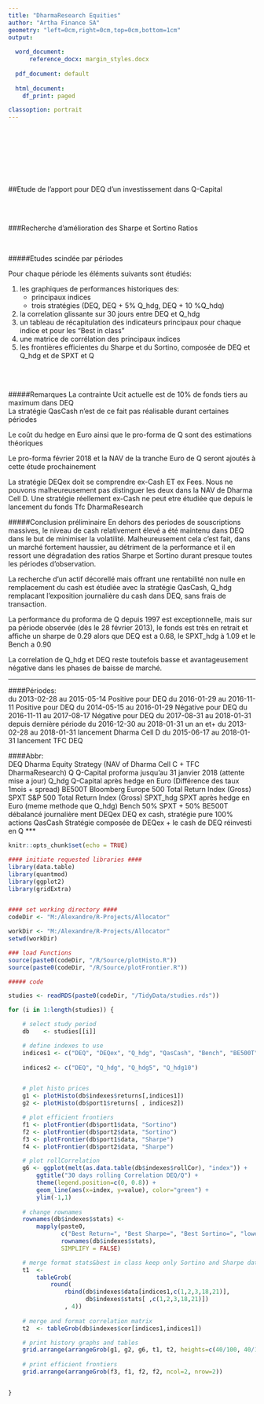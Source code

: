 ```yaml
---
title: "DharmaResearch Equities"
author: "Artha Finance SA"
geometry: "left=0cm,right=0cm,top=0cm,bottom=1cm"
output:
  
  word_document:
      reference_docx: margin_styles.docx
      
  pdf_document: default
  
  html_document:
    df_print: paged

classoption: portrait
---
```


<BR>
<BR>
<BR>
<BR>
<BR>
<BR>


##Etude de l’apport pour DEQ d’un investissement dans Q-Capital


<BR>
<BR>


###Recherche d’amélioration des Sharpe et Sortino Ratios


<BR>


#####Etudes scindée par périodes

Pour chaque période les éléments suivants sont étudiés:

1. les graphiques de performances historiques des:
    + principaux indices
    + trois stratégies (DEQ, DEQ + 5% Q_hdg, DEQ + 10 %Q_hdq)  
2. la correlation glissante sur 30 jours entre DEQ et Q_hdg   
2. un tableau de récapitulation des indicateurs principaux pour chaque indice et pour les "Best in class"  
3. une matrice de corrélation des principaux indices  
4. les frontières efficientes du Sharpe et du Sortino, composée de DEQ et Q_hdg et de SPXT et Q  


<BR>
<BR>

#####Remarques
La contrainte Ucit actuelle est de 10% de fonds tiers au maximum dans DEQ  
La stratégie QasCash n'est de ce fait pas réalisable durant certaines périodes

Le coût du hedge en Euro ainsi que le pro-forma de Q sont des estimations théoriques

Le pro-forma février 2018 et la NAV de la tranche Euro de Q seront ajoutés à cette étude prochainement

La stratégie DEQex doit se comprendre ex-Cash ET ex Fees. Nous ne pouvons malheureusement pas distinguer les deux dans la NAV de Dharma Cell D. Une stratégie réellement ex-Cash ne peut etre étudiée que depuis le lancement du fonds Tfc DharmaResearch








#####Conclusion préliminaire
En dehors des periodes de souscriptions massives, le niveau de cash relativement élevé a été maintenu dans DEQ dans le
but de minimiser la volatilité. Malheureusement cela c'est fait, dans un marché fortement haussier, au détriment de la
performance et il en ressort  une dégradation des ratios Sharpe et Sortino durant presque toutes les périodes d'observation.  

La recherche d'un actif décorellé mais offrant une rentabilité non nulle en remplacement du cash est étudiée avec la stratégie QasCash, Q_hdg remplacant l'exposition journalière du cash dans DEQ, sans frais de transaction.

La performance du proforma de Q depuis 1997 est exceptionnelle, mais sur pa période observée (dès le 28 février 2013), 
le fonds est très en retrait et affiche un sharpe de 0.29 alors que DEQ est a 0.68, le SPXT_hdg à 1.09 et le Bench a 0.90

La correlation de Q_hdg et DEQ reste toutefois basse et avantageusement négative dans les phases de baisse de marché.


***
####Périodes:	
    du 2013-02-28 au 2015-05-14 	Positive pour DEQ
    du 2016-01-29 au 2016-11-11		Positive pour DEQ
    du 2014-05-15 au 2016-01-29		Négative pour DEQ
	du 2016-11-11 au 2017-08-17		Négative pour DEQ
    du 2017-08-31 au 2018-01-31		depuis dernière période
	du 2016-12-30 au 2018-01-31		un an et+
	du 2013-02-28 au 2018-01-31		lancement Dharma Cell D
	du 2015-06-17 au 2018-01-31		lancement TFC DEQ
	
####Abbr:	
    DEQ	      Dharma Equity Strategy (NAV of Dharma Cell C + TFC DharmaResearch)
    Q	      Q-Capital proforma jusqu’au 31 janvier 2018 (attente mise a jour)
    Q_hdg	  Q-Capital après hedge en Euro (Différence des taux 1mois + spread)
    BE500T	  Bloomberg Europe 500 Total Return Index (Gross)
    SPXT	  S&P 500  Total Return Index (Gross)
    SPXT_hdg  SPXT après hedge en Euro (meme methode que Q_hdg)
    Bench	  50% SPXT + 50% BE500T débalancé journalière ment
    DEQex	  DEQ ex cash, stratégie pure 100% actions
    QasCash	  Stratégie composée de DEQex + le cash de DEQ réinvesti en Q
***  
  




```r
knitr::opts_chunk$set(echo = TRUE)

#### initiate requested libraries ####
library(data.table)
library(quantmod)
library(ggplot2)
library(gridExtra)


#### set working directory ####
codeDir <- "M:/Alexandre/R-Projects/Allocator"

workDir <- "M:/Alexandre/R-Projects/Allocator"
setwd(workDir)

### load Functions
source(paste0(codeDir, "/R/Source/plotHisto.R"))
source(paste0(codeDir, "/R/Source/plotFrontier.R"))


```


```r

##### code

studies <- readRDS(paste0(codeDir, "/TidyData/studies.rds"))

for (i in 1:length(studies)) {

    # select study period
    db    <- studies[[i]]

    # define indexes to use
    indices1 <- c("DEQ", "DEQex", "Q_hdg", "QasCash", "Bench", "BE500T")
    
    indices2 <- c("DEQ", "Q_hdg", "Q_hdg5", "Q_hdg10")


    # plot histo prices
    g1 <- plotHisto(db$indexes$returns[,indices1])
    g2 <- plotHisto(db$port1$returns[ , indices2])

    # plot efficient frontiers
    f1 <- plotFrontier(db$port1$data, "Sortino")
    f2 <- plotFrontier(db$port2$data, "Sortino")
    f3 <- plotFrontier(db$port1$data, "Sharpe")
    f4 <- plotFrontier(db$port2$data, "Sharpe")

    # plot rollCorrelation
    g6 <- ggplot(melt(as.data.table(db$indexes$rollCor), "index")) +
        ggtitle("30 days rolling Correlation DEQ/Q") +
        theme(legend.position=c(0, 0.8)) +
        geom_line(aes(x=index, y=value), color="green") +
        ylim(-1,1)
    
    # change rownames
    rownames(db$indexes$stats) <-
        mapply(paste0,
               c("Best Return=", "Best Sharpe=", "Best Sortino=", "lowest Sharpe Vol="),
               rownames(db$indexes$stats),
               SIMPLIFY = FALSE)

    # merge format stats&best in class keep only Sortino and Sharpe datas
    t1  <-
        tableGrob(
            round(
                rbind(db$indexes$data[indices1,c(1,2,3,18,21)],
                      db$indexes$stats[ ,c(1,2,3,18,21)])
                , 4))
    
    # merge and format correlation matrix
    t2  <- tableGrob(db$indexes$cor[indices1,indices1])

    # print history graphs and tables
    grid.arrange(arrangeGrob(g1, g2, g6, t1, t2, heights=c(40/100, 40/100, 20/100, 20/100, 20/100 )))
    
    # print efficient frontiers
    grid.arrange(arrangeGrob(f3, f1, f2, f2, ncol=2, nrow=2))


}

```




